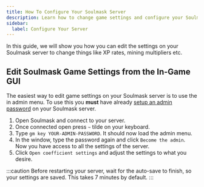 ```yaml
---
title: How To Configure Your Soulmask Server
description: Learn how to change game settings and configure your Soulmask server
sidebar:
  label: Configure Your Server
---
```


In this guide, we will show you how you can edit the settings on your Soulmask server to change things like XP rates, mining multipliers etc.

## Edit Soulmask Game Settings from the In-Game GUI

The easiest way to edit game settings on your Soulmask server is to use the in admin menu. To use this you **must** have already [setup an admin password](/games/soulmask/adding-admins/) on your Soulmask server.
<Steps>
1. Open Soulmask and connect to your server.
2. Once connected open press `~` tilde on your keyboard.
3. Type `gm key YOUR-ADMIN-PASSWORD`. It should now load the admin menu.
4. In the window, type the password again and click `Become the admin`. Now you have access to all the settings of the server.
6. Click `Open coefficient settings` and adjust the settings to what you desire.
</Steps>
:::caution
Before restarting your server, wait for the auto-save to finish, so your settings are saved. This takes 7 minutes by default.
:::